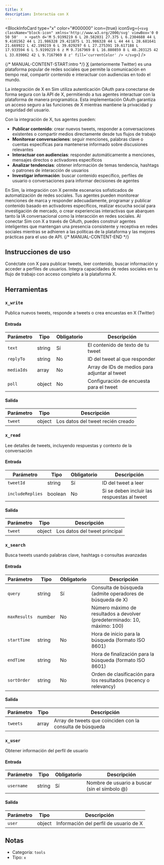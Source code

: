 ```yaml
---
title: X
description: Interactúa con X
---
```



<BlockInfoCard 
  type="x"
  color="#000000"
  icon={true}
  iconSvg={`<svg className="block-icon" xmlns='http://www.w3.org/2000/svg' viewBox='0 0 50 50'   >
      <path
        d='M 5.9199219 6 L 20.582031 27.375 L 6.2304688 44 L 9.4101562 44 L 21.986328 29.421875 L 31.986328 44 L 44 44 L 28.681641 21.669922 L 42.199219 6 L 39.029297 6 L 27.275391 19.617188 L 17.933594 6 L 5.9199219 6 z M 9.7167969 8 L 16.880859 8 L 40.203125 42 L 33.039062 42 L 9.7167969 8 z'
        fill='currentColor'
      />
    </svg>`}
/>

{/* MANUAL-CONTENT-START:intro */}
[X](https://x.com/) (anteriormente Twitter) es una plataforma popular de redes sociales que permite la comunicación en tiempo real, compartir contenido e interactuar con audiencias en todo el mundo.

La integración de X en Sim utiliza autenticación OAuth para conectarse de forma segura con la API de X, permitiendo a tus agentes interactuar con la plataforma de manera programática. Esta implementación OAuth garantiza un acceso seguro a las funciones de X mientras mantiene la privacidad y seguridad del usuario.

Con la integración de X, tus agentes pueden:

- **Publicar contenido**: crear nuevos tweets, responder a conversaciones existentes o compartir medios directamente desde tus flujos de trabajo
- **Monitorear conversaciones**: seguir menciones, palabras clave o cuentas específicas para mantenerse informado sobre discusiones relevantes
- **Interactuar con audiencias**: responder automáticamente a menciones, mensajes directos o activadores específicos
- **Analizar tendencias**: obtener información de temas tendencia, hashtags o patrones de interacción de usuarios
- **Investigar información**: buscar contenido específico, perfiles de usuario o conversaciones para informar decisiones de agentes

En Sim, la integración con X permite escenarios sofisticados de automatización de redes sociales. Tus agentes pueden monitorear menciones de marca y responder adecuadamente, programar y publicar contenido basado en activadores específicos, realizar escucha social para investigación de mercado, o crear experiencias interactivas que abarquen tanto la IA conversacional como la interacción en redes sociales. Al conectar Sim con X a través de OAuth, puedes construir agentes inteligentes que mantengan una presencia consistente y receptiva en redes sociales mientras se adhieren a las políticas de la plataforma y las mejores prácticas para el uso de API.
{/* MANUAL-CONTENT-END */}

## Instrucciones de uso

Conéctate con X para publicar tweets, leer contenido, buscar información y acceder a perfiles de usuarios. Integra capacidades de redes sociales en tu flujo de trabajo con acceso completo a la plataforma X.

## Herramientas

### `x_write`

Publica nuevos tweets, responde a tweets o crea encuestas en X (Twitter)

#### Entrada

| Parámetro | Tipo | Obligatorio | Descripción |
| --------- | ---- | -------- | ----------- |
| `text` | string | Sí | El contenido de texto de tu tweet |
| `replyTo` | string | No | ID del tweet al que responder |
| `mediaIds` | array | No | Array de IDs de medios para adjuntar al tweet |
| `poll` | object | No | Configuración de encuesta para el tweet |

#### Salida

| Parámetro | Tipo | Descripción |
| --------- | ---- | ----------- |
| `tweet` | object | Los datos del tweet recién creado |

### `x_read`

Lee detalles de tweets, incluyendo respuestas y contexto de la conversación

#### Entrada

| Parámetro | Tipo | Obligatorio | Descripción |
| --------- | ---- | -------- | ----------- |
| `tweetId` | string | Sí | ID del tweet a leer |
| `includeReplies` | boolean | No | Si se deben incluir las respuestas al tweet |

#### Salida

| Parámetro | Tipo | Descripción |
| --------- | ---- | ----------- |
| `tweet` | object | Los datos del tweet principal |

### `x_search`

Busca tweets usando palabras clave, hashtags o consultas avanzadas

#### Entrada

| Parámetro | Tipo | Obligatorio | Descripción |
| --------- | ---- | -------- | ----------- |
| `query` | string | Sí | Consulta de búsqueda \(admite operadores de búsqueda de X\) |
| `maxResults` | number | No | Número máximo de resultados a devolver \(predeterminado: 10, máximo: 100\) |
| `startTime` | string | No | Hora de inicio para la búsqueda \(formato ISO 8601\) |
| `endTime` | string | No | Hora de finalización para la búsqueda \(formato ISO 8601\) |
| `sortOrder` | string | No | Orden de clasificación para los resultados \(recency o relevancy\) |

#### Salida

| Parámetro | Tipo | Descripción |
| --------- | ---- | ----------- |
| `tweets` | array | Array de tweets que coinciden con la consulta de búsqueda |

### `x_user`

Obtener información del perfil de usuario

#### Entrada

| Parámetro | Tipo | Obligatorio | Descripción |
| --------- | ---- | -------- | ----------- |
| `username` | string | Sí | Nombre de usuario a buscar \(sin el símbolo @\) |

#### Salida

| Parámetro | Tipo | Descripción |
| --------- | ---- | ----------- |
| `user` | object | Información del perfil de usuario de X |

## Notas

- Categoría: `tools`
- Tipo: `x`
